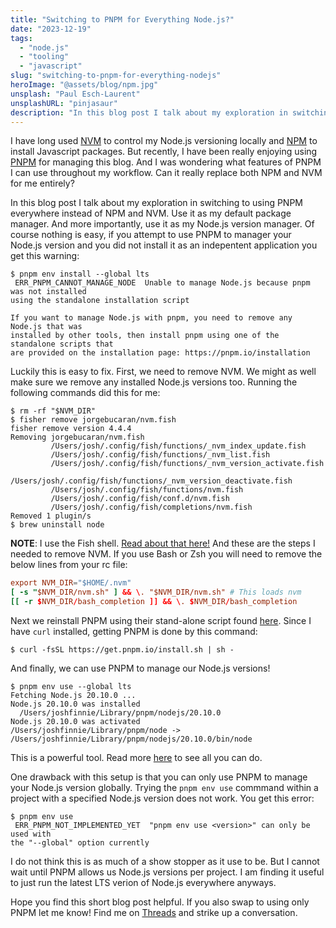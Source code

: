 ```yaml
---
title: "Switching to PNPM for Everything Node.js?"
date: "2023-12-19"
tags:
  - "node.js"
  - "tooling"
  - "javascript"
slug: "switching-to-pnpm-for-everything-nodejs"
heroImage: "@assets/blog/npm.jpg"
unsplash: "Paul Esch-Laurent"
unsplashURL: "pinjasaur"
description: "In this blog post I talk about my exploration in switching to using PNPM everywhere instead of NPM and NVM."
---
```


I have long used [NVM](https://github.com/nvm-sh/nvm) to control my Node.js versioning locally and [NPM](https://www.npmjs.com/) to install Javascript packages.
But recently, I have been really enjoying using [PNPM](https://pnpm.io/) for managing this blog.
And I was wondering what features of PNPM I can use throughout my workflow.
Can it really replace both NPM and NVM for me entirely?

In this blog post I talk about my exploration in switching to using PNPM everywhere instead of NPM and NVM.
Use it as my default package manager.
And more importantly, use it as my Node.js version manager.
Of course nothing is easy, if you attempt to use PNPM to manager your Node.js version and you did not install it as an indepentent application you get this warning:

```
$ pnpm env install --global lts
 ERR_PNPM_CANNOT_MANAGE_NODE  Unable to manage Node.js because pnpm was not installed
using the standalone installation script

If you want to manage Node.js with pnpm, you need to remove any Node.js that was
installed by other tools, then install pnpm using one of the standalone scripts that
are provided on the installation page: https://pnpm.io/installation
```

Luckily this is easy to fix.
First, we need to remove NVM.
We might as well make sure we remove any installed Node.js versions too.
Running the following commands did this for me:

```
$ rm -rf "$NVM_DIR"
$ fisher remove jorgebucaran/nvm.fish
fisher remove version 4.4.4
Removing jorgebucaran/nvm.fish
         /Users/josh/.config/fish/functions/_nvm_index_update.fish
         /Users/josh/.config/fish/functions/_nvm_list.fish
         /Users/josh/.config/fish/functions/_nvm_version_activate.fish
         /Users/josh/.config/fish/functions/_nvm_version_deactivate.fish
         /Users/josh/.config/fish/functions/nvm.fish
         /Users/josh/.config/fish/conf.d/nvm.fish
         /Users/josh/.config/fish/completions/nvm.fish
Removed 1 plugin/s
$ brew uninstall node
```

**NOTE**: I use the Fish shell.
[Read about that here!](/blosg/moving-from-oh-my-zsh-to-starship-and-fish-shell/)
And these are the steps I needed to remove NVM.
If you use Bash or Zsh you will need to remove the below lines from your rc file:

```rc
export NVM_DIR="$HOME/.nvm"
[ -s "$NVM_DIR/nvm.sh" ] && \. "$NVM_DIR/nvm.sh" # This loads nvm
[[ -r $NVM_DIR/bash_completion ]] && \. $NVM_DIR/bash_completion
```

Next we reinstall PNPM using their stand-alone script found [here](https://pnpm.io/installation).
Since I have `curl` installed, getting PNPM is done by this command:

```
$ curl -fsSL https://get.pnpm.io/install.sh | sh -
```

And finally, we can use PNPM to manage our Node.js versions!

```
$ pnpm env use --global lts
Fetching Node.js 20.10.0 ...
Node.js 20.10.0 was installed
  /Users/joshfinnie/Library/pnpm/nodejs/20.10.0
Node.js 20.10.0 was activated
/Users/joshfinnie/Library/pnpm/node -> /Users/joshfinnie/Library/pnpm/nodejs/20.10.0/bin/node
```

This is a powerful tool.
Read more [here](https://pnpm.io/cli/env) to see all you can do.

One drawback with this setup is that you can only use PNPM to manage your Node.js version globally.
Trying the `pnpm env use` commmand within a project with a specified Node.js version does not work.
You get this error:

```
$ pnpm env use
 ERR_PNPM_NOT_IMPLEMENTED_YET  "pnpm env use <version>" can only be used with
the "--global" option currently
```

I do not think this is as much of a show stopper as it use to be.
But I cannot wait until PNPM allows us Node.js versions per project.
I am finding it useful to just run the latest LTS verion of Node.js everywhere anyways.

Hope you find this short blog post helpful.
If you also swap to using only PNPM let me know!
Find me on [Threads](https://threads.net/@joshfinnie) and strike up a conversation.
